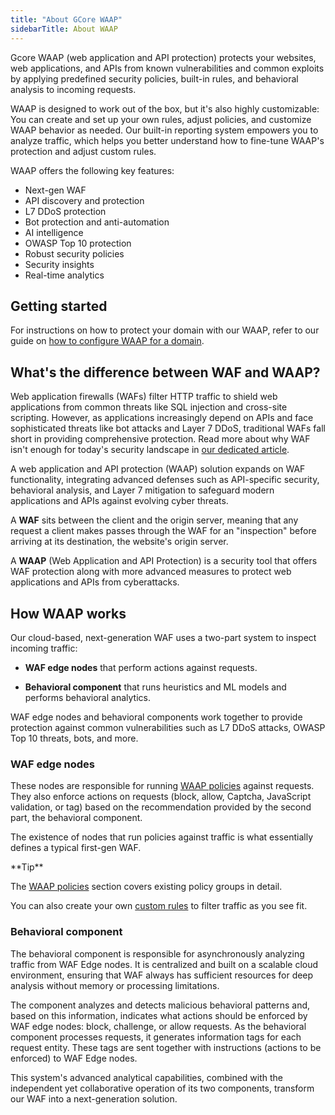 ---
title: "About GCore WAAP"
sidebarTitle: About WAAP
---

Gcore WAAP (web application and API protection) protects your websites, web applications, and APIs from known vulnerabilities and common exploits by applying predefined security policies, built-in rules, and behavioral analysis to incoming requests. 

WAAP is designed to work out of the box, but it's also highly customizable: You can create and set up your own rules, adjust policies, and customize WAAP behavior as needed. Our built-in reporting system empowers you to analyze traffic, which helps you better understand how to fine-tune WAAP's protection and adjust custom rules. 

WAAP offers the following key features: 

  * Next-gen WAF
  * API discovery and protection 
  * L7 DDoS protection
  * Bot protection and anti-automation
  * AI intelligence
  * OWASP Top 10 protection
  * Robust security policies 
  * Security insights 
  * Real-time analytics



## Getting started

For instructions on how to protect your domain with our WAAP, refer to our guide on [how to configure WAAP for a domain](/waap/getting-started/configure-waap-for-a-domain). 

## What's the difference between WAF and WAAP?

Web application firewalls (WAFs) filter HTTP traffic to shield web applications from common threats like SQL injection and cross-site scripting. However, as applications increasingly depend on APIs and face sophisticated threats like bot attacks and Layer 7 DDoS, traditional WAFs fall short in providing comprehensive protection. Read more about why WAF isn't enough for today's security landscape in [our dedicated article](https://gcore.com/blog/cybersecurity-beyond-waf).

A web application and API protection (WAAP) solution expands on WAF functionality, integrating advanced defenses such as API-specific security, behavioral analysis, and Layer 7 mitigation to safeguard modern applications and APIs against evolving cyber threats.

A **WAF** sits between the client and the origin server, meaning that any request a client makes passes through the WAF for an "inspection" before arriving at its destination, the website's origin server. 

A **WAAP** (Web Application and API Protection) is a security tool that offers WAF protection along with more advanced measures to protect web applications and APIs from cyberattacks. 

## How WAAP works

Our cloud-based, next-generation WAF uses a two-part system to inspect incoming traffic: 

  * **WAF edge nodes** that perform actions against requests. 

  * **Behavioral component** that runs heuristics and ML models and performs behavioral analytics.




WAF edge nodes and behavioral components work together to provide protection against common vulnerabilities such as L7 DDoS attacks, OWASP Top 10 threats, bots, and more. 

### WAF edge nodes

These nodes are responsible for running [WAAP policies](/waap/waap-policies) against requests. They also enforce actions on requests (block, allow, Captcha, JavaScript validation, or tag) based on the recommendation provided by the second part, the behavioral component. 

The existence of nodes that run policies against traffic is what essentially defines a typical first-gen WAF. 

<Tip>
**Tip**

The [WAAP policies](/waap/waap-policies) section covers existing policy groups in detail. 

You can also create your own [custom rules](/waap/waap-rules/custom-rules) to filter traffic as you see fit.
</Tip>

### Behavioral component

The behavioral component is responsible for asynchronously analyzing traffic from WAF Edge nodes. It is centralized and built on a scalable cloud environment, ensuring that WAF always has sufficient resources for deep analysis without memory or processing limitations. 

The component analyzes and detects malicious behavioral patterns and, based on this information, indicates what actions should be enforced by WAF edge nodes: block, challenge, or allow requests. As the behavioral component processes requests, it generates information tags for each request entity. These tags are sent together with instructions (actions to be enforced) to WAF Edge nodes. 

This system's advanced analytical capabilities, combined with the independent yet collaborative operation of its two components, transform our WAF into a next-generation solution.